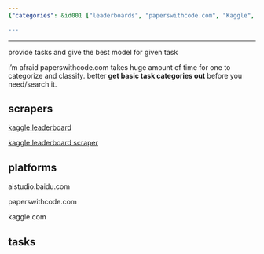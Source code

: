 ```yaml
---
{"categories": &id001 ["leaderboards", "paperswithcode.com", "Kaggle", "task categorization", "scrapers", "aistudio.baidu.com", "time-saving"], "category": "Machine Learning", "date": "2022-09-15 04:46:21", "description": "Leaderboards on platforms like paperswithcode.com, Kaggle, and aistudio.baidu.com offer various tasks with best models for each task, but basic task categorization can take time. These platforms provide helpful categories before searching or needing them.", "tags": *id001, "title": "Leaderboards, Paperswithcode.Com"}

---
```


------

provide tasks and give the best model for given task

i'm afraid paperswithcode.com takes huge amount of time for one to categorize and classify. better **get basic task categories out** before you need/search it.

## scrapers

[kaggle leaderboard](https://github.com/smbdsbrain/kaggle-leaderboard)

[kaggle leaderboard scraper](https://github.com/cyansoul/kaggle-leaderboard-scraper)

## platforms

aistudio.baidu.com

paperswithcode.com

kaggle.com

## tasks

